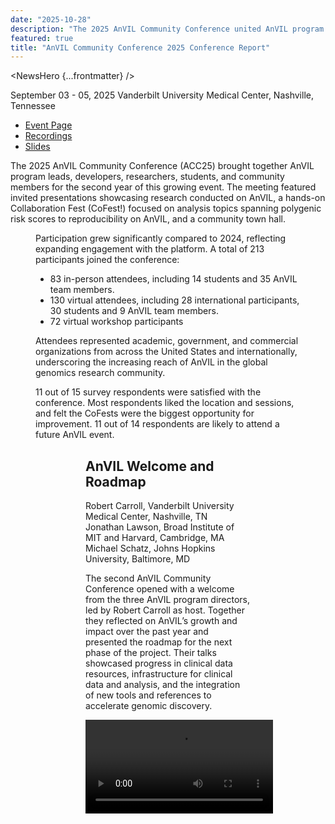 ```yaml
---
date: "2025-10-28"
description: "The 2025 AnVIL Community Conference united AnVIL program leads, developers, community members, and novice users for the second year of this growing event."
featured: true
title: "AnVIL Community Conference 2025 Conference Report"
---
```


<NewsHero {...frontmatter} />

September 03 - 05, 2025
Vanderbilt University Medical Center, Nashville, Tennessee

- [Event Page](/events/anvil2025-community-conference)
- [Recordings](https://www.youtube.com/playlist?list=PL6aYJ_0zJ4uDbUn28tves8OKwrDB7dN32)
- [Slides](https://drive.google.com/file/d/1w71hZewgD4ulA8Js_1Hnheul_khftvb4/view?usp=sharing)

The 2025 AnVIL Community Conference (ACC25) brought together AnVIL program leads, developers, researchers, students, and community members for the second year of this growing event. The meeting featured invited presentations showcasing research conducted on AnVIL, a hands-on Collaboration Fest (CoFest!) focused on analysis topics spanning polygenic risk scores to reproducibility on AnVIL, and a community town hall.

<Figure
  alt="Group photo from ACC 2025"
  caption="A group photo from the first AnVIL Community Conference 2025 in Nashville, TN."
  src="/consortia/news/acc2025-group.webp"
/>

Participation grew significantly compared to 2024, reflecting expanding engagement with the platform. A total of 213 participants joined the conference:

- 83 in-person attendees, including 14 students and 35 AnVIL team members.
- 130 virtual attendees, including 28 international participants, 30 students and 9 AnVIL team members.
- 72 virtual workshop participants

Attendees represented academic, government, and commercial organizations from across the United States and internationally, underscoring the increasing reach of AnVIL in the global genomics research community.

<Alert icon={false} severity="info">
11 out of 15 survey respondents were satisfied with the conference. Most respondents liked the location and sessions, and felt the CoFests were the biggest opportunity for improvement. 11 out of 14 respondents are likely to attend a future AnVIL event.
</Alert>

<Figure
  alt="World Map of community registration at the AnVIL Community Conference 2025, in-person and virtual."
  caption="World Map of community registration at the AnVIL Community Conference 2025, in-person and virtual."
  src="/consortia/news/acc2025-world-map.webp"
/>

<Figure
  alt="United States Map of community attendance at the AnVIL Community Conference 2025, in-person and virtual."
  caption="United States Map of community attendance at the AnVIL Community Conference 2025, in-person and virtual."
  src="/consortia/news/acc2025-us-map.webp"
/>

## AnVIL Welcome and Roadmap

Robert Carroll, Vanderbilt University Medical Center, Nashville, TN\
Jonathan Lawson, Broad Institute of MIT and Harvard, Cambridge, MA\
Michael Schatz, Johns Hopkins University, Baltimore, MD

The second AnVIL Community Conference opened with a welcome from the three AnVIL program directors, led by Robert Carroll as host. Together they reflected on AnVIL’s growth and impact over the past year and presented the roadmap for the next phase of the project. Their talks showcased progress in clinical data resources, infrastructure for clinical data and analysis, and the integration of new tools and references to accelerate genomic discovery.

<Video src="https://www.youtube.com/embed/VWpbq9QZd3I" />

### Clinical and Phenotypic Data – Robert Carroll

Robert Carroll welcomed attendees and highlighted AnVIL’s expanding role in supporting clinical and translational genomics. He described AnVIL's leadership in developing standardized data models, dictionaries, and provenance tracking, as well as modernized pipelines that make clinical data harmonization more efficient, reproducible, and scalable. Updates included progress on the i2b2 platform for federated data querying, as well as new pipelines for polygenic risk scores and kinship analysis. Advances in seqr were also discussed, including a scalable back-end, variant-level matching across ~65,000 exomes and genomes, and new workflows enabling patient-contributed data through GenomeConnect. Robert emphasized that these innovations are positioning AnVIL to support harmonized clinical data at scale, bringing together consortia, clinicians, and researchers in a secure environment.

### Terra Updates – Jonathan Lawson

Jonathan Lawson shared updates from Terra, the cloud orchestrator within AnVIL that provisions secure resources and coordinates workflows across tools like Galaxy, Bioconductor, Dockstore, RStudio, and WDL pipelines. One significant announcement was a new imputation service jointly developed with the All of Us program. Built from a combined panel of genomes from both AnVIL and All of Us, this represents the largest imputation reference panel to date, with more than 515,000 genomes. Jonathan also described improvements to self-service data ingestion, which streamline data submission processes, and the introduction of quarterly data releases. AnVIL now hosts approximately 8.4 PB of data across more than 120 dbGaP accessions and over 100 consent codes. He previewed features from the Terra roadmap, including new cost management tools and expanded scientific services, emphasizing that the platform remains firmly focused on providing robust and sustainable access through Google Cloud.

Terra Feature Roadmap: https://support.terra.bio/hc/en-us/sections/30968105851931-Terra-Roadmap 

### The Next Phase of AnVIL – Michael Schatz

Michael Schatz discussed AnVIL’s ongoing integration of state-of-the-art genomic references and analysis pipelines. In addition to the well-used GRCh38 reference, recent accomplishments include onboarding the Human Pangenome Reference Consortium (HPRC), and the telomere-to-telomere (T2T-CHM13) reference. The AnVIL team is actively onboarding and assessing the best-in-class variant calling pipelines and tooling such as DeepVariant, DRAGEN, and Parabricks. Michael also highlighted advances in user support and experience: from Galaxy’s AI-driven analysis guidance to expanded Bioconductor resources and the deployment of local and commercial LLMs for interactive assistance. These capabilities aim to lower barriers for researchers of all backgrounds, ensuring they can harness the full potential of the AnVIL ecosystem for large-scale and AI/ML-driven genomics.

Together, the directors outlined a vision for AnVIL as a secure, interoperable, and researcher-friendly platform. The roadmap for the coming years emphasizes harmonized clinical and phenotypic data, robust Google Cloud infrastructure, and innovative tools that will empower the genomics community to pursue discoveries in precision health at unprecedented scale.

### Invited Talks

The AnVIL Community Conference hosted four talks from investigator teams using the AnVIL and other cloud resources to support their genomic analyses.

#### Somatic loss of X and Y chromosomes affects tumor gene expression

Melissa A. Wilson, PhD, National Human Genome Research Institute

<Video src="https://www.youtube.com/embed/_0Uwche5r88"/>

#### What’s New and What’s Next with the All of Us Research Program

Paul A. Harris, PhD, Vanderbilt University Medical Center

<Video src="https://www.youtube.com/embed/TdSIOPf6Oa8"/>

#### Ten years of genetic epidemiology in the cloud: How open architecture has won the day

Alisa Manning, PhD, Broad Institute of MIT and Harvard, Massachusetts General Hospital, Harvard Medical School

<Video src="https://www.youtube.com/embed/WVLSi7YW7-E"/>

#### Our Dynamic Genome: how we leverage AnVIL to empower genomic discovery and clinical translation

Alexander G. Bick, MD, PhD, Vanderbilt University Medical Center

<Video src="https://www.youtube.com/embed/vJjWZg1HiOc"/>

<Alert icon={false} severity="info">
11 out of 14 survey respondents gave the top rating to the invited speaker session
</Alert>

### Submitted Talks

This year, the AnVIL Community Conference welcomed abstract submissions for abstract-selected talks from the developer and researcher communities using AnVIL.

#### The All of Us and AnVIL Imputation Service

Beth Sheets, MS, Broad Institute of MIT and Harvard

<Video src="https://www.youtube.com/embed/q-D7CmFi0Nk"/>

All of Us and AnVIL Imputation Service:  https://terra.bio/introducing-the-all-of-us-anvil-imputation-service/ 

#### Decoding the Molecular Heterogeneity of Severe Acute Malnutrition through Integrated Multi-Omics and Cloud-Enabled, AI-Driven Analyses
Yixing Han, PhD, National Human Genome Research Institute

<Video src="https://www.youtube.com/embed/JSOg-9LhhWY?start=20"/>

#### Exploring the genetic architecture of human social music-making enjoyment

Tanguy Rubat du Mérac, PhD Candidate, Vanderbilt Genetics Institute

<Video src="https://www.youtube.com/embed/JSOg-9LhhWY?start=1001"/>

#### AnVIL for education: Current directions and future challenges teaching undergraduate biology through course-based student research experiences on the cloud

Sayumi York, PhD, Notre Dame of Maryland University

<Video src="https://www.youtube.com/embed/JSOg-9LhhWY?start=2076"/>

<Alert icon={false} severity="info">
12 out of 14 survey respondents gave the top rating to the abstract-selected speaker sessions
</Alert>

### Poster Session

Prior to the poster session, abstract submitters were invited to give Poster Lightning Talks to describe the work presented in their poster. The meeting featured 16 community-contributed posters.

<Video src="https://www.youtube.com/embed/Z_xTenvwRDo"/>

### Community Forum

The Community Forum was an open opportunity for a full audience discussion on any topics of interest to the community. The discussion spanned compliance with new federal data security guidelines, sustainability in community support, functionality to display summary-level results, engagement with a broader set of communities, and requirements of data access for potential researchers not connected to a dbGaP recognized institution.

<Video src="https://www.youtube.com/embed/yVJirnOVxCQ"/>

The key takeaways from the community session were:

- AnVIL is compliant with the new NIH guidelines for secure storage of controlled access datasets (NOT-OD-24-157), meeting the NIST SP 800-171, and AnVIL serves as a good place for controlled access data storage. However, the administrative process with institutions and signing officials to trust & adopt AnVIL is not yet clear. There are educational and awareness needs to support institutions in embracing cloud-first and AnVIL.
  - The AnVIL team also will be attending conferences like NCURA and ASHG to connect with and share information with administrative personnel on how to rely on AnVIL, as well as developing materials to support researchers to understand this.
- AnVIL’s userbase is growing and the team is eager to sustain user support for a growing community. 
  - The team relies on training trainers and building up community members to scale support and knowledge sharing among users. Over time, users posting their publications, publicizing their workflows through Dockstore and other resources, asking their questions on the Support Forum - all contribute to a rich resource ecosystem where users are able to learn from previous work, like we see in the Galaxy and Bioconductor communities.
  - Developing Featured Workspaces as gold standard examples of data organization, analysis, and sharing will help contribute to this resource.
  - Seeding the community with users who are able to engage deeply and encouraging them to use all the functions and features of AnVIL will grow up a community around these users’ or consortia’s resources, and highlight to other groups the advantages of using AnVIL.
- Users were interested in exploring more ways to share results and summarized results and statistics (e.g., beyond a GWAS). This functionality has been developed by groups in different ways, primarily the AnVIL team has seen users use the Workspace Dashboard space to share some results details or develop shiny apps that enable researchers to interact with an interface to explore data.
  - There are a number of large biobanks that have done phenome or genome wide summaries, and users have a challenge interacting with the massive summary files. Each of these often comes with its own browser, but it’s challenging to look across these resources, and this could be an opportunity for AnVIL.
  - AnVIL doesn’t currently support persistent user interfaces or multi-tenant apps, though these would enable some features folks are interested in.
  - AnVIL holds legacy datasets from NHGRI consortia which are in process of going through harmonization to improve its utility and reusability.
- The community was interested to engage less traditional potential researchers on AnVIL (e.g., high school students, medical librarians, general public). The team has had focused efforts with the Genomic Data Science Community Network from a wide range of institutions R1s to Community Colleges and beyond. There have been efforts to engage with international communities as well with a virtual workshop in Sri Lanka in January 2025. 
  - A challenge is that cloud compute credits can be offered for a limited time, and it can be difficult to empower these groups when credits are used or the offering period expires.
  - Another challenge is that users require backing by a recognized institution to be able to access controlled-access datasets. There are over 1.2 PB of non-restricted access datasets, which can be a very valuable resource for students & citizen scientists.
  - AnVIL follows the mandate to protect participants’ data in accordance with their consent and aims to make data access and reuse more available to a broad set of researchers and potential researchers. The community is supportive of NIH and dbGaP, which manage these controls, to explore broadening methods of data access for students.

### CoFests! 

CollaborationFests!, also known as CoFests!, are collaborative work events where we expand and improve the AnVIL community and the AnVIL ecosystem. At ACC2025, there were three CoFest! Sessions.

#### Pre-conference Virtual AnVIL Workshop

Scientific Lead: Ava Hoffman, PhD, Fred Hutch Cancer Center\
Outreach Coordinator: Natalie Kucher, Johns Hopkins University

Held ahead of the AnVIL Community Conference, this live, virtual workshop provided participants with an interactive introduction to the AnVIL platform. The two-hour session guided attendees through the fundamentals of navigating AnVIL, exploring data, and launching cloud-based analyses using state-of-the-art bioinformatics tools. Designed as an accessible entry point for new users, the workshop emphasized hands-on learning, allowing participants to familiarize themselves with the platform’s interface and core features before the in-person CoFest sessions.

<Video src="https://www.youtube.com/embed/fIWHxrPEyFo" />

The key takeaways from this session were:

- Provide context for people new to AnVIL before the conference and build excitement
- Increase accessibility for participants who can’t attend in-person
- Spread out time spent online to decrease Zoom fatigue
- Build awareness of training material and support form and grow community

#### AnVIL101

Scientific Lead: Ava Hoffman, PhD, Fred Hutch Cancer Center\
Outreach Coordinator: Natalie Kucher, Johns Hopkins University

New to AnVIL? This hands-on CoFest! session provided participants with a comprehensive introduction to the platform. Attendees were guided through creating and managing an AnVIL workspace, accessing data from multiple sources including public repositories like the SRA, protected sources such as dbGaP, and personal datasets, and running analysis workflows in the cloud. The session emphasized practical exercises in moving data into Google Cloud, preparing Jupyter notebooks compute environments, and executing workflows to ensure reproducible analysis.

The key takeaways from this session were:

- Learned how to create and manage AnVIL workspaces and launch compute environments.
- Explored interactive compute environments via Jupyter notebooks to work with data.
- Gained hands-on experience importing data from SRA and personal sources into AnVIL.
- Learned about next steps for getting protected data (e.g., from dbGaP) onto AnVIL or locating data in the AnVIL Data Explorer.
- Discovered workflows using Dockstore.
- Ran workflows to transfer data using WDL scripts and cloud storage best practices.
- Developed familiarity with Google Cloud Storage concepts, including buckets and persistent disks, to manage workspace data.

This session lowered the entry barrier for researchers new to cloud-based genomic analysis, giving them the tools to leverage AnVIL’s capabilities effectively. Many participants were curious about next steps.

![AnVIL101](/consortia/news/acc2025-anvil101.webp)

#### Polygenic Risk Score (PRS) Analysis in AnVIL

Scientific Lead: Matthew Lebo, PhD & Shruti Parpattedar, MS, Harvard Medical School\
Outreach Coordinator: Elizabeth Humphries, PhD, Fred Hutch Cancer Center

This track, run by the AnVIL Clinical Resource team, consisted of both an overview and a hands-on workshop to provide individuals with an understanding of polygenic scores and how to run and evaluate them in AnVIL. First, we level-set by providing an overview of the current state of polygenic analysis, with a focus on polygenic risk scores (PRS). Next, we jointly worked with participants to run PRS mix analyses in AnVIL using the WDL framework. These tasks increased in complexity in terms of analytical components of the workflow, with the goal of enabling users to run the WDL on their own. We also engaged with participants to get feedback and create user-friendly documents to enable processing of this workflow once published to the broader community. 

The key takeaways from this session were:

- Learned about Polygenic Risk Scores (PRS) and Polygenic Score (PGS) Catalogue.
- Learned about PRS mix scores and how to calculate them.
- Learned how to run a Polygenic Risk Score (PRS) WDL workflow on AnVIL.
- Lots of tracking and troubleshooting.

![PRS](/consortia/news/acc2025-prs.webp)

#### AnVIL Mini Hack: Reproducibility in Action!

Scientific Lead: Allissa Dillman, BioDataSage, Montgomery College\
Outreach Coordinator: Kate Isaac, Fred Hutch Cancer Center

Reproducibility can be deceptively challenging in computational genomics. In this hands-on mini-hackathon, participants explored the intricacies of reproducing figures from the MAGE RNA sequencing study using real omics data from the 1000 Genomes Project and MAGE. Teams were encouraged not only to recreate published figures but also to design new visualizations from these open datasets. The session emphasized that computational reproducibility requires creativity, problem-solving, and detective work beyond simply following protocols.

The key takeaways for this session were:

- Hands-on experience with cloud-based tools on AnVIL to explore and reproduce RNA-seq analyses.
- Gained familiarity with public datasets from the MAGE and 1000 Genomes datasets.
- Learned best practices for managing and organizing analysis in an AnVIL workspace.
- Developed problem-solving skills for interpreting published results and creating new visualizations from open data.

![Reproducibility](/consortia/news/acc2025-reproducibility.webp)

### Summary

The second AnVIL Community Conference brought together the leads, developers, and users of AnVIL to showcase exciting research performed on the platform, highlight current capabilities, and gather community input to guide future offerings and adoption of cloud computing for genomics research. Building on the inaugural event, ACC2025's expanded programming included poster sessions, submitted community talks, and lightning talks, creating a richer, more interactive program for participants.

Participation grew significantly compared to 2024, reflecting expanding community engagement. A total of 213 participants joined the conference: 83 in-person and 130 virtual attendees. Through keynote talks, hands-on workshops and collaboration sessions, poster presentations, and interactive discussions, the conference highlighted opportunities, priorities, and future directions for AnVIL to support the genomics community at scale.

<Figure
  alt="A photo of the audience at the AnVIL Community Conference 2025."
  caption="A photo of the audience at the AnVIL Community Conference 2025."
  src="/consortia/news/acc2025-audience.webp"
  />

#### Feedback

A few quotes from our attendees:

“I was very skeptical before I attended but now I am very interested in using AnVIL. The conference was a success! Thank you.”

“I thought that all of the talks were very engaging, I liked the pace of the meeting and the mix of speakers/topics. I also felt like most speakers were very energetic and the energy was very positive.”

“I'm glad that I attended this meeting!”

“[I liked the] Formal and informal networking opportunities; loved the Community Forum ("townhall" session); liked the buffet style food which encouraged additional networking”

“Great talks and community!”
